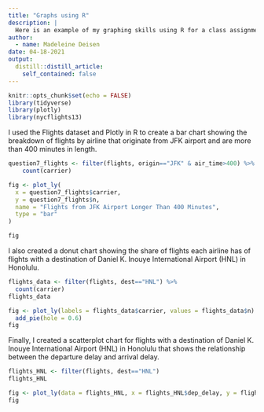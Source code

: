 ```yaml
---
title: "Graphs using R"
description: |
  Here is an example of my graphing skills using R for a class assignment.
author:
  - name: Madeleine Deisen
date: 04-18-2021
output:
  distill::distill_article:
    self_contained: false
---
```


```r
knitr::opts_chunk$set(echo = FALSE)
library(tidyverse)
library(plotly)
library(nycflights13)
```

I used the Flights dataset and Plotly in R to create a bar chart showing the breakdown of flights by airline that originate from JFK airport and are more than 400 minutes in length.

```r
question7_flights <- filter(flights, origin=="JFK" & air_time>400) %>%
    count(carrier)

fig <- plot_ly(
  x = question7_flights$carrier,
  y = question7_flights$n,
  name = "Flights from JFK Airport Longer Than 400 Minutes",
  type = "bar"
)

fig
```

I also created a donut chart showing the share of flights each airline has of flights with a destination of Daniel K. Inouye International Airport (HNL) in Honolulu.

```r
flights_data <- filter(flights, dest=="HNL") %>%
  count(carrier)
flights_data

fig <- plot_ly(labels = flights_data$carrier, values = flights_data$n) %>%
  add_pie(hole = 0.6)
fig
```

Finally, I created a scatterplot chart for flights with a destination of Daniel K. Inouye International Airport (HNL) in Honolulu that shows the relationship between the departure delay and arrival delay.

```r
flights_HNL <- filter(flights, dest=="HNL")
flights_HNL

fig <- plot_ly(data = flights_HNL, x = flights_HNL$dep_delay, y = flights_HNL$arr_delay)
fig 

```
